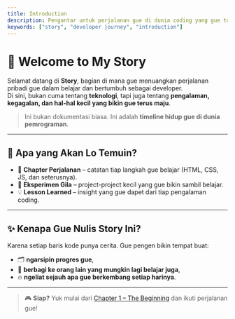 ```yaml
---
title: Introduction
description: Pengantar untuk perjalanan gue di dunia coding yang gue tulis di bagian Story.
keywords: ["story", "developer journey", "introduction"]
---
```


# 🌟 Welcome to My Story

Selamat datang di **Story**, bagian di mana gue menuangkan perjalanan pribadi gue dalam belajar dan bertumbuh sebagai developer.  
Di sini, bukan cuma tentang **teknologi**, tapi juga tentang **pengalaman, kegagalan, dan hal-hal kecil yang bikin gue terus maju**.

> Ini bukan dokumentasi biasa. Ini adalah **timeline hidup gue di dunia pemrograman**.

---

## 🎯 Apa yang Akan Lo Temuin?

- 📖 **Chapter Perjalanan** – catatan tiap langkah gue belajar (HTML, CSS, JS, dan seterusnya).  
- 🧪 **Eksperimen Gila** – project-project kecil yang gue bikin sambil belajar.  
- 💡 **Lesson Learned** – insight yang gue dapet dari tiap pengalaman coding.

<CardGrid>
  <Card
    subtitle="Start Here"
    title="The Beginning"
    description="Chapter pertama: saat gue pertama kali kenalan sama coding."
    href="/story/beginning"
  />
  <Card
    subtitle="Next Step"
    title="Learning JavaScript"
    description="Perjalanan gue menyelami dunia JavaScript, dari dasar sampai bikin project."
    href="/story/javascript-first"
  />
</CardGrid>

---

## ✨ Kenapa Gue Nulis Story Ini?

Karena setiap baris kode punya cerita. Gue pengen bikin tempat buat:  

- 🗂️ **ngarsipin progres gue**,  
- 🤝 **berbagi ke orang lain yang mungkin lagi belajar juga**,  
- 🔥 **ngeliat sejauh apa gue berkembang setiap harinya**.

---

> 🎮 **Siap?** Yuk mulai dari [Chapter 1 – The Beginning](/story/beginning) dan ikuti perjalanan gue!

